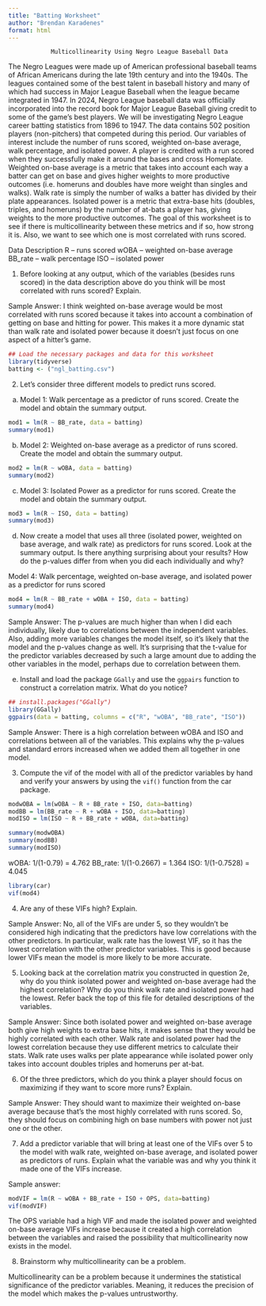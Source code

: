 ```yaml
---
title: "Batting Worksheet"
author: "Brendan Karadenes"
format: html
---
```


                Multicollinearity Using Negro League Baseball Data
The Negro Leagues were made up of American professional baseball teams of African Americans during the late 19th century and into the 1940s. The leagues contained some of the best talent in baseball history and many of which had success in Major League Baseball when the league became integrated in 1947. In 2024, Negro League baseball data was officially incorporated into the record book for Major League Baseball giving credit to some of the game’s best players.
We will be investigating Negro League career batting statistics from 1896 to 1947. The data contains 502 position players (non-pitchers) that competed during this period. Our variables of interest include the number of runs scored, weighted on-base average, walk percentage, and isolated power. A player is credited with a run scored when they successfully make it around the bases and cross Homeplate. Weighted on-base average is a metric that takes into account each way a batter can get on base and gives higher weights to more productive outcomes (i.e. homeruns and doubles have more weight than singles and walks). Walk rate is simply the number of walks a batter has divided by their plate appearances. Isolated power is a metric that extra-base hits (doubles, triples, and homeruns) by the number of at-bats a player has, giving weights to the more productive outcomes. 
The goal of this worksheet is to see if there is multicollinearity between these metrics and if so, how strong it is. Also, we want to see which one is most correlated with runs scored.

Data Description
R – runs scored
wOBA – weighted on-base average
BB_rate – walk percentage
ISO – isolated power

1.	Before looking at any output, which of the variables (besides runs scored) in the data description above do you think will be most correlated with runs scored? Explain.

Sample Answer: I think weighted on-base average would be most correlated with runs scored because it takes into account a combination of getting on base and hitting for power. This makes it a more dynamic stat than walk rate and isolated power because it doesn't just focus on one aspect of a hitter's game.

```r
## Load the necessary packages and data for this worksheet
library(tidyverse)
batting <- ("ngl_batting.csv")
```

2. Let's consider three different models to predict runs scored.

a. Model 1: Walk percentage as a predictor of runs scored. Create the model and obtain the summary output.

```r
mod1 = lm(R ~ BB_rate, data = batting)
summary(mod1)
```

b. Model 2: Weighted on-base average as a predictor of runs scored. Create the model and obtain the summary output.

```r
mod2 = lm(R ~ wOBA, data = batting)
summary(mod2)
```

c. Model 3: Isolated Power as a predictor for runs scored. Create the model and obtain the summary output. 

```r
mod3 = lm(R ~ ISO, data = batting)
summary(mod3)
```

d. Now create a model that uses all three (isolated power, weighted on base average, and walk rate) as predictors for runs scored. Look at the summary output. Is there anything surprising about your results? How do the p-values differ from when you did each individually and why?

Model 4: Walk percentage, weighted on-base average, and isolated power as a predictor for runs scored

```r
mod4 = lm(R ~ BB_rate + wOBA + ISO, data = batting)
summary(mod4)
```

Sample Answer: The p-values are much higher than when I did each individually, likely due to correlations between the independent variables. Also, adding more variables changes the model itself, so it's likely that the model and the p-values change as well. It's surprising that the t-value for the predictor variables decreased by such a large amount due to adding the other variables in the model, perhaps due to correlation between them.

e. Install and load the package `GGally` and use the `ggpairs` function to construct a correlation matrix. What do you notice?

```r
## install.packages("GGally")
library(GGally)
ggpairs(data = batting, columns = c("R", "wOBA", "BB_rate", "ISO"))
```

Sample Answer: There is a high correlation between wOBA and ISO and correlations between all of the variables. This explains why the p-values and standard errors increased when we added them all together in one model. 

3. Compute the vif of the model with all of the predictor variables by hand and verify your answers by using the `vif()` function from the car package.

```r
modwOBA = lm(wOBA ~ R + BB_rate + ISO, data=batting)
modBB = lm(BB_rate ~ R + wOBA + ISO, data=batting)
modISO = lm(ISO ~ R + BB_rate + wOBA, data=batting)
```

```r
summary(modwOBA)
summary(modBB)
summary(modISO)
```

wOBA: 1/(1-0.79) = 4.762
BB_rate: 1/(1-0.2667) = 1.364
ISO: 1/(1-0.7528) = 4.045

```r
library(car)
vif(mod4)
```

4. Are any of these VIFs high? Explain.

Sample Answer: No, all of the VIFs are under 5, so they wouldn't be considered high indicating that the predictors have low correlations with the other predictors. In particular, walk rate has the lowest VIF, so it has the lowest correlation with the other predictor variables. This is good because lower VIFs mean the model is more likely to be more accurate.

5. Looking back at the correlation matrix you constructed in question 2e, why do you think isolated power and weighted on-base average had the highest correlation? Why do you think walk rate and isolated power had the lowest. Refer back the top of this file for detailed descriptions of the variables.

Sample Answer: Since both isolated power and weighted on-base average both give high weights to extra base hits, it makes sense that they would be highly correlated with each other. Walk rate and isolated power had the lowest correlation because they use different metrics to calculate their stats. Walk rate uses walks per plate appearance while isolated power only takes into account doubles triples and homeruns per at-bat. 

6. Of the three predictors, which do you think a player should focus on maximizing if they want to score more runs? Explain.

Sample Answer: They should want to maximize their weighted on-base average because that's the most highly correlated with runs scored. So, they should focus on combining high on base numbers with power not just one or the other.

7. Add a predictor variable that will bring at least one of the VIFs over 5 to the model with walk rate, weighted on-base average, and isolated power as predictors of runs. Explain what the variable was and why you think it made one of the VIFs increase.

Sample answer:

```r
modVIF = lm(R ~ wOBA + BB_rate + ISO + OPS, data=batting)
vif(modVIF)
```

The OPS variable had a high VIF and made the isolated power and weighted on-base average VIFs increase because it created a high correlation between the variables and raised the possibility that multicollinearity now exists in the model.

8. Brainstorm why multicollinearity can be a problem.

Multicollinearity can be a problem because it undermines the statistical significance of the predictor variables. Meaning, it reduces the precision of the model which makes the p-values untrustworthy.


